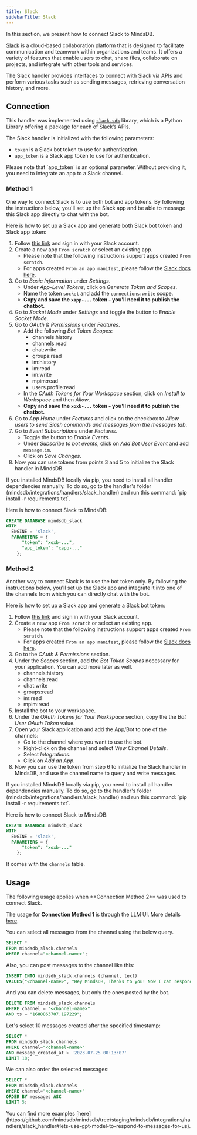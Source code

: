 ```yaml
---
title: Slack
sidebarTitle: Slack
---
```


In this section, we present how to connect Slack to MindsDB.

[Slack](https://slack.com/) is a cloud-based collaboration platform that is designed to facilitate communication and teamwork within organizations and teams. It offers a variety of features that enable users to chat, share files, collaborate on projects, and integrate with other tools and services.

The Slack handler provides interfaces to connect with Slack via APIs and perform various tasks such as sending messages, retrieving conversation history, and more.

## Connection

This handler was implemented using [`slack-sdk`](https://slack.dev/python-slack-sdk/) library, which is a Python Library offering a package for each of Slack’s APIs.

The Slack handler is initialized with the following parameters:

* `token` is a Slack bot token to use for authentication.
* `app_token` is a Slack app token to use for authentication.

<Note>
Please note that `app_token` is an optional parameter. Without providing it, you need to integrate an app to a Slack channel.
</Note>

### Method 1

One way to connect Slack is to use both bot and app tokens. By following the instructions below, you'll set up the Slack app and be able to message this Slack app directly to chat with the bot.

Here is how to set up a Slack app and generate both Slack bot token and Slack app token:

  1. Follow [this link](https://api.slack.com/apps) and sign in with your Slack account.
  2. Create a new app `From scratch` or select an existing app.
      - Please note that the following instructions support apps created `From scratch`.
      - For apps created `From an app manifest`, please follow the [Slack docs here](https://api.slack.com/reference/manifests).
  3. Go to *Basic Information* under *Settings*.
      - Under *App-Level Tokens*, click on *Generate Token and Scopes*.
      - Name the token `socket` and add the `connections:write` scope.
      - **Copy and save the `xapp-...` token - you'll need it to publish the chatbot.**
  4. Go to *Socket Mode* under *Settings* and toggle the button to *Enable Socket Mode*.
  5. Go to *OAuth & Permissions* under *Features*.
      - Add the following *Bot Token Scopes*:
        - channels:history
        - channels:read
        - chat:write
        - groups:read
        - im:history
        - im:read
        - im:write
        - mpim:read
        - users.profile:read
      - In the *OAuth Tokens for Your Workspace* section, click on *Install to Workspace* and then *Allow*.
      - **Copy and save the `xoxb-...` token - you'll need it to publish the chatbot.**
  6. Go to *App Home* under *Features* and click on the checkbox to *Allow users to send Slash commands and messages from the messages tab*.
  7. Go to *Event Subscriptions* under *Features*.
      - Toggle the button to *Enable Events*.
      - Under *Subscribe to bot events*, click on *Add Bot User Event* and add `message.im`.
      - Click on *Save Changes*.
  8. Now you can use tokens from points 3 and 5 to initialize the Slack handler in MindsDB.

<Tip>
If you installed MindsDB locally via pip, you need to install all handler dependencies manually. To do so, go to the handler's folder (mindsdb/integrations/handlers/slack_handler) and run this command: `pip install -r requirements.txt`.
</Tip>

Here is how to connect Slack to MindsDB:

```sql
CREATE DATABASE mindsdb_slack
WITH
  ENGINE = 'slack',
  PARAMETERS = {
      "token": "xoxb-...",
      "app_token": "xapp-..."
    };
```

### Method 2

Another way to connect Slack is to use the bot token only. By following the instructions below, you'll set up the Slack app and integrate it into one of the channels from which you can directly chat with the bot.

Here is how to set up a Slack app and generate a Slack bot token:

  1. Follow [this link](https://api.slack.com/apps) and sign in with your Slack account.
  2. Create a new app `From scratch` or select an existing app.
      - Please note that the following instructions support apps created `From scratch`.
      - For apps created `From an app manifest`, please follow the [Slack docs here](https://api.slack.com/reference/manifests).
  3. Go to the *OAuth & Permissions* section.
  4. Under the *Scopes* section, add the *Bot Token Scopes* necessary for your application. You can add more later as well.
      - channels:history
      - channels:read
      - chat:write
      - groups:read
      - im:read
      - mpim:read
  5. Install the bot to your workspace.
  6. Under the *OAuth Tokens for Your Workspace* section, copy the the *Bot User OAuth Token* value.
  7. Open your Slack application and add the App/Bot to one of the channels:
      - Go to the channel where you want to use the bot.
      - Right-click on the channel and select *View Channel Details*.
      - Select *Integrations*.
      - Click on *Add an App*.
  8. Now you can use the token from step 6 to initialize the Slack handler in MindsDB, and use the channel name to query and write messages.

<Tip>
If you installed MindsDB locally via pip, you need to install all handler dependencies manually. To do so, go to the handler's folder (mindsdb/integrations/handlers/slack_handler) and run this command: `pip install -r requirements.txt`.
</Tip>

Here is how to connect Slack to MindsDB:

```sql
CREATE DATABASE mindsdb_slack
WITH
  ENGINE = 'slack',
  PARAMETERS = {
      "token": "xoxb-..."
    };
```

It comes with the `channels` table.

## Usage

<Warning>
The following usage applies when **Connection Method 2** was used to connect Slack.

The usage for **Connection Method 1** is through the LLM UI. More details [here](/sql/tutorials/llm-chatbot-ui).
</Warning>

You can select all messages from the channel using the below query.

```sql
SELECT *
FROM mindsdb_slack.channels
WHERE channel="<channel-name>";
```

Also, you can post messages to the channel like this:

```sql
INSERT INTO mindsdb_slack.channels (channel, text)
VALUES("<channel-name>", "Hey MindsDB, Thanks to you! Now I can respond to my Slack messages through SQL Queries.");
```

And you can delete messages, but only the ones posted by the bot.

```sql
DELETE FROM mindsdb_slack.channels
WHERE channel = "<channel-name>"
AND ts = "1688863707.197229";
```

Let's select 10 messages created after the specified timestamp:

```sql
SELECT *
FROM mindsdb_slack.channels
WHERE channel="<channel-name>"
AND message_created_at > '2023-07-25 00:13:07'
LIMIT 10;
```

We can also order the selected messages:

```sql
SELECT *
FROM mindsdb_slack.channels
WHERE channel="<channel-name>"
ORDER BY messages ASC
LIMIT 5;
```

<Info>
You can find more examples [here](https://github.com/mindsdb/mindsdb/tree/staging/mindsdb/integrations/handlers/slack_handler#lets-use-gpt-model-to-respond-to-messages-for-us).
</Info>
